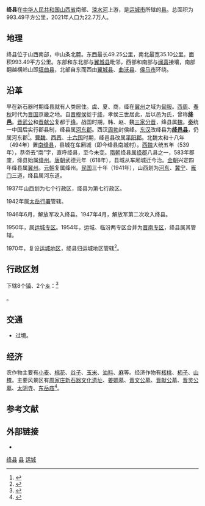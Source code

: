 {{主条目消歧义|关于同名县份 ，详见[[绛县_(古代)|绛县 (古代)]]。}}
{{Infobox China County
|map=ChinaYunchengJiang.png
|map_caption=绛县在运城市的位置
|Belong = [[山西省|山西省]][[运城市|运城市]]
|website=http://www.jiangxian.gov.cn/}}

'''绛县'''在[[中华人民共和国|中华人民共和国]][[山西省|山西省]]南部、[[涑水河|涑水河]]上游，是[[运城市|运城市]]所辖的[[县|县]]。总面积为993.49平方公里，2021年人口为22.7万人。

== 地理 ==
绛县位于山西南部，中山条北麓。东西最长49.25公里，南北最宽35.10公里。面积993.49平方公里。东部和东北部与[[翼城县|翼城县]]毗邻，西部和南部与[[闻喜|闻喜]]接壤，南部翻越横岭山即[[垣曲县|垣曲县]]，北部自东而西由[[翼城县|翼城县]]、[[曲沃县|曲沃县]]、[[侯马市|侯马市]]环绕。

== 沿革 ==
早在新石器时期绛县就有人类居住。虞、夏、商，绛在[[翼州|翼州]]之域为[[甸服|甸服]]。[[西周|西周]]、[[春秋时期|春秋]]时代为[[晋国|晋国]]京畿之地。自[[晉穆侯|晋穆侯]]徙于[[绛|绛]]，孝侯三世居此，后以邑为氏，曾称'''[[绛邑|绛邑]]'''。[[晋武公|晋武公]]和[[晋献公|晋献公]]复都于[[绛|绛]]。战国时期，韩、赵、魏[[三家分晋|三家分晋]]，绛县属[[魏国_(战国)|魏]]。[[秦朝|秦]]统一中国后实行郡县制，绛县属[[河東郡_(中國)|河东郡]]。西汉[[周勃|周勃]]封侯绛。[[东汉|东汉]]改绛县为'''[[绛邑县|绛邑县]]'''，仍属河东郡<ref>{{Cite book|title=中国历史大辞典 历史地理|last=中国历史大辞典·历史地理卷编纂编委会编|first=|publisher=上海：上海辞书出版社|year=1996.08|isbn=7-5326-0299-0|location=|pages=703}}</ref>。[[曹魏|曹魏]]、[[西晋|西晋]]、[[十六国|十六国]]时期，绛邑县改属[[平阳郡|平阳郡]]。北魏太和十八年（494年）置[[南绛县|南绛县]]，县城在车厢城（即今绛县南城村）。[[西魏|西魏]]大统五年（539年），恭帝去“南”字，直呼绛县，至今未变。[[隋朝|隋朝]]绛县属[[绛郡|绛郡]]八县之一，583年郡废，绛县始属[[绛州|绛州]]。[[唐朝|唐朝]]武德元年（618年），县城从车厢城迁今治。[[金朝|金朝]]兴定四年绛县属[[翼州|翼州]]。[[元朝|元朝]]复属绛州。[[中華民國|民国]]三十年（1941年），山西划为[[河東郡_(中國)|河东]]、[[冀宁|冀宁]]、[[雁门|雁门]]三道，绛县属河东道。

1937年山西划为七个行政区，绛县为第七行政区。

1942年属[[太岳行署|太岳行署]]管辖。

1946年6月，解放军攻入绛县。1947年4月，解放军第二次攻入绛县。

1950年，属[[运城专区|运城专区]]。1954年，运城、临汾两专区合并为[[晋南专区|晋南专区]]，绛县属其管辖。

1970年，复设[[运城地区|运城地区]]，绛县归运城地区管辖<ref>{{Cite book|title=运城地区简志|last=山西省运城地区地方志编纂委员会办公室编|first=|publisher=山西省运城地区地方志编纂委员会办公室|year=1986.08|isbn=|location=|pages=473}}</ref>。

== 行政区划 ==
{{PAGENAMEBASE}}下辖8个[[行政建制镇|镇]]、2个[[乡_(中华人民共和国)|乡]]：<ref>{{PRC admin/ref sgc|14/08/26/000/000}}</ref>

{{PRC admin/children|14/08/26/000/000}}。

== 交通 ==
* {{中国国道名|342}}过境。

==经济 ==
农作物主要有[[小麦|小麦]]、[[棉花|棉花]]、[[谷子|谷子]]、[[玉米|玉米]]、[[油料|油料]]、[[麻|麻]]等。经济作物有[[核桃|核桃]]、[[柿子|柿子]]、[[山楂|山楂]]。主要风景区有[[周家庄新石器文化遗址|周家庄新石器文化遗址]]、[[姜嫄墓|姜嫄墓]]、[[晋文公墓|晋文公墓]]、[[晋献公墓|晋献公墓]]、[[晋灵公墓|晋灵公墓]]、[[太阴寺|太阴寺]]、[[东岳庙|东岳庙]]<ref>{{Cite book|title=中国名特产风味大全 上|last=本书编委会编|first=|publisher=北京：中国环境科学出版社|year=1999.09|isbn=7-80135-876-7|location=|pages=193}}</ref>。

== 参考文献 ==
{{reflist}}

== 外部链接 ==
* {{Official website|http://www.jiangxian.gov.cn/|name=绛县人民政府门户网站}}

{{绛县行政区划}}
{{运城市行政区划}}
{{山西行政区划}}

[[Category:绛县|]]
[[Category:运城区县市|县]]
[[Category:山西省县份|运城]]